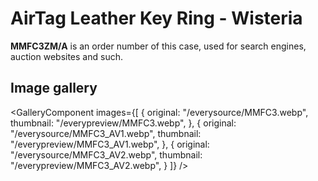 
# AirTag Leather Key Ring - Wisteria

<Callout type='info' emoji='👉🏻'>**MMFC3ZM/A** is an order number of this case, used for search engines, auction websites and such.</Callout>

## Image gallery

<GalleryComponent
    images={[
      {
        original: "/everysource/MMFC3.webp",
        thumbnail: "/everypreview/MMFC3.webp",
      },
      {
        original: "/everysource/MMFC3_AV1.webp",
        thumbnail: "/everypreview/MMFC3_AV1.webp",
      },
      {
        original: "/everysource/MMFC3_AV2.webp",
        thumbnail: "/everypreview/MMFC3_AV2.webp",
      }
    ]}
  />
